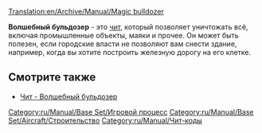[[Translation:en/Archive/Manual/Magic bulldozer]]

'''Волшебный бульдозер''' - это [[ru/Manual/Чит-коды|чит]], который позволяет уничтожать всё, включая промышленные объекты, маяки и прочее. Он может быть полезен, если городские власти не позволяют вам снести здание, например, когда вы хотите построить железную дорогу на его клетке. 

== Смотрите также ==
*[[ru/Manual/Чит-коды#volshebnyi-buldozer|Чит - Волшебный бульдозер]]

[[Category:ru/Manual/Base Set/Игровой процесс]]
[[Category:ru/Manual/Base Set/Aircraft/Строительство]]
[[Category:ru/Manual/Чит-коды]]